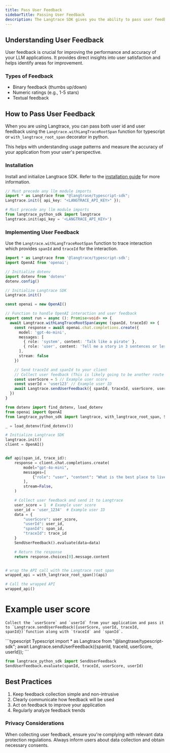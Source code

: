 ```yaml
---
title: Pass User Feedback
sidebarTitle: Passing User Feedback
description: The Langtrace SDK gives you the ability to pass user feedback from your application as scores for measuring accuracy.
---
```

## Understanding User Feedback

User feedback is crucial for improving the performance and accuracy of your LLM applications. It provides direct insights into user satisfaction and helps identify areas for improvement.

### Types of Feedback
- Binary feedback (thumbs up/down)
- Numeric ratings (e.g., 1-5 stars)
- Textual feedback


## How to Pass User Feedback

When you are using Langtrace, you can pass both user id and user feedback using the `Langtrace.withLangTraceRootSpan` function for typescript or `with_langtrace_root_span` decorator in python.

This helps with understanding usage patterns and measure the accuracy of your application from your user's perspective.

### Installation
Install and initialize Langtrace SDK. Refer to the [installation guide](/quickstart) for more information.

<CodeGroup>

```typescript Typescript
// Must precede any llm module imports
import * as Langtrace from "@langtrase/typescript-sdk";
Langtrace.init({ api_key: "<LANGTRACE_API_KEY>" });
```

```python Python
# Must precede any llm module imports
from langtrace_python_sdk import langtrace
langtrace.init(api_key = '<LANGTRACE_API_KEY>')
```

</CodeGroup>

### Implementing User Feedback

Use the `Langtrace.withLangTraceRootSpan` function to trace interaction which provides `spanId` and `traceId` for the interaction.
<CodeGroup>
```typescript Typescript
import * as Langtrace from '@langtrace/typescript-sdk';
import OpenAI from 'openai';

// Initialize dotenv
import dotenv from 'dotenv'
dotenv.config()

// Initialize Langtrace SDK
Langtrace.init()

const openai = new OpenAI()

// Function to handle OpenAI interaction and user feedback
export const run = async (): Promise<void> => {
  await Langtrace.withLangTraceRootSpan(async (spanId, traceId) => {
    const response = await openai.chat.completions.create({
      model: 'gpt-4o-mini',
      messages: [
        { role: 'system', content: 'Talk like a pirate' },
        { role: 'user', content: 'Tell me a story in 3 sentences or less.' }
      ],
      stream: false
    })

    // Send traceId and spanId to your client
    // Collect user feedback (This is likely going to be another route in your application) For this example, we are sending the feedback immediately after the interaction
    const userScore = 5 // Example user score
    const userId = 'user123' // Example user ID
    await Langtrace.sendUserFeedback({ spanId, traceId, userScore, userId })
  })
}

```

```python Python
from dotenv import find_dotenv, load_dotenv
from openai import OpenAI
from langtrace_python_sdk import langtrace, with_langtrace_root_span, SendUserFeedback

_ = load_dotenv(find_dotenv())

# Initialize Langtrace SDK
langtrace.init()
client = OpenAI()


def api(span_id, trace_id):
    response = client.chat.completions.create(
        model="gpt-4o-mini",
        messages=[
            {"role": "user", "content": "What is the best place to live in the US?"},
        ],
        stream=False,
    )

    # Collect user feedback and send it to Langtrace
    user_score = 1  # Example user score
    user_id = 'user_1234'  # Example user ID
    data = {
        "userScore": user_score,
        "userId": user_id,
        "spanId": span_id,
        "traceId": trace_id
    }
    SendUserFeedback().evaluate(data=data)

    # Return the response
    return response.choices[0].message.content


# wrap the API call with the Langtrace root span
wrapped_api = with_langtrace_root_span()(api)

# Call the wrapped API
wrapped_api()
```
</CodeGroup>

# Example user score

    Collect the `userScore` and `userId` from your application and pass it to `Langtrace.sendUserFeedback({userScore, userId, traceId, spanId})`function along with `traceId` and `spanId`.

<CodeGroup>
  ```typescript Typescript
  import * as Langtrace from "@langtrase/typescript-sdk";
  await Langtrace.sendUserFeedback({spanId, traceId, userScore, userId});
  ```

  ```python Python
  from langtrace_python_sdk import SendUserFeedback
  SendUserFeedback.evaluate(spanId, traceId, userScore, userId)
  ```
</CodeGroup>


## Best Practices
1. Keep feedback collection simple and non-intrusive
2. Clearly communicate how feedback will be used
3. Act on feedback to improve your application
4. Regularly analyze feedback trends

### Privacy Considerations
When collecting user feedback, ensure you're complying with relevant data protection regulations. Always inform users about data collection and obtain necessary consents.
